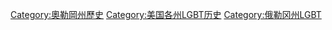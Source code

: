 [[Category:奧勒岡州歷史|Category:奧勒岡州歷史]]
[[Category:美国各州LGBT历史|Category:美国各州LGBT历史]]
[[Category:俄勒冈州LGBT|Category:俄勒冈州LGBT]]